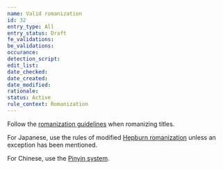 ```yaml
---
name: Valid romanization
id: 32
entry_type: All
entry_status: Draft
fe_validations:
be_validations:
occurance:
detection_script:
edit_list:
date_checked:
date_created:
date_modified:
rationale:
status: Active
rule_context: Romanization
---
```

Follow the [romanization guidelines](/docs/romanization-guidelines) when romanizing titles.

For Japanese, use the rules of modified [Hepburn romanization](https://en.wikipedia.org/wiki/Hepburn_romanization) unless an exception has been mentioned.

For Chinese, use the [Pinyin system](https://en.wikipedia.org/wiki/Pinyin).